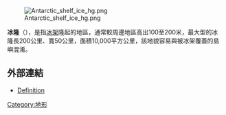 [[Image:Antarctic_shelf_ice_hg.png|thumb]]

'''冰隆'''（{{lang-en|ice rise}}），是指[[冰架|冰架]]隆起的地區，通常較周邊地區高出100至200米，最大型的冰隆長200公里、寬50公里，面積10,000平方公里，該地貌容易與被冰架覆蓋的島嶼混淆。

==外部連結==
*[https://web.archive.org/web/20060214082524/http://www.antarctica.ac.uk/Resources/APC/genericterms.html#i Definition]

{{geography-stub}}
[[Category:地形|Category:地形]]